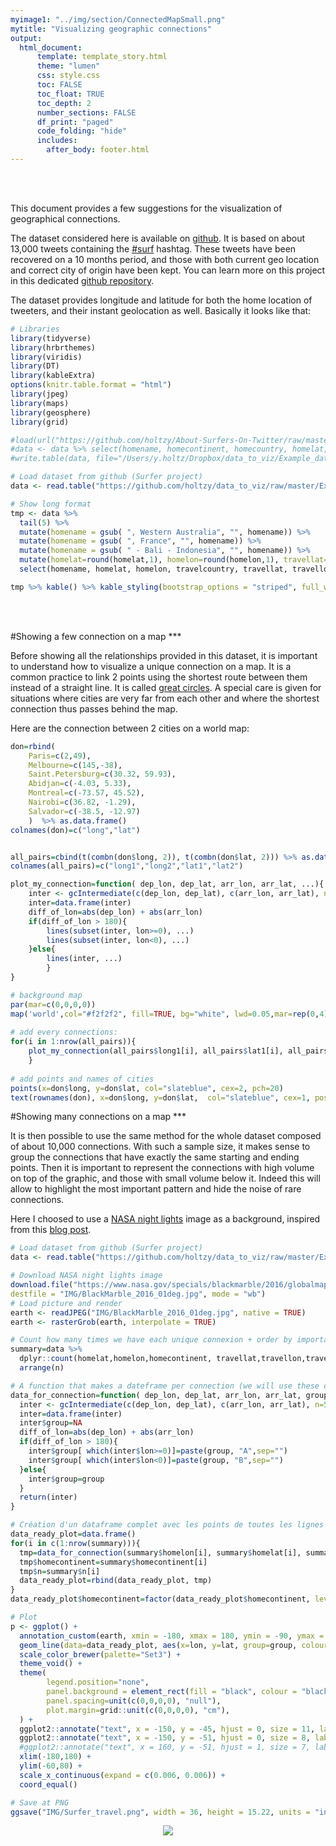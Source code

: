 ```yaml
---
myimage1: "../img/section/ConnectedMapSmall.png"
mytitle: "Visualizing geographic connections"
output:
  html_document:
      template: template_story.html
      theme: "lumen"
      css: style.css
      toc: FALSE
      toc_float: TRUE
      toc_depth: 2
      number_sections: FALSE
      df_print: "paged"
      code_folding: "hide"
      includes: 
        after_body: footer.html
---
```


<br><br>
<div class="mycontent">

This document provides a few suggestions for the visualization of geographical connections.  

The dataset considered here is available on [github](https://github.com/holtzy/data_to_viz/tree/master/Example_dataset). It is based on about 13,000 tweets containing the [#surf](https://twitter.com/search?q=%23surf&src=typd&lang=en) hashtag. These tweets have been recovered on a 10 months period, and those with both current geo location and correct city of origin have been kept. You can learn more on this project in this dedicated [github repository](https://github.com/holtzy/About-Surfers-On-Twitter).

The dataset provides longitude and latitude for both the home location of tweeters, and their instant geolocation as well. Basically it looks like that:

```r
# Libraries
library(tidyverse)
library(hrbrthemes)
library(viridis)
library(DT)
library(kableExtra)
options(knitr.table.format = "html")
library(jpeg)
library(maps)
library(geosphere)
library(grid)

#load(url("https://github.com/holtzy/About-Surfers-On-Twitter/raw/master/DATA/Surf_Hashtag_Data.Rdata"))
#data <- data %>% select(homename, homecontinent, homecountry, homelat, homelon, travelcontinent, travelcountry, travellat, travellon) %>% na.omit()
#write.table(data, file="/Users/y.holtz/Dropbox/data_to_viz/Example_dataset/19_MapConnection.csv", quote=TRUE, row.names=FALSE, sep=",")  

# Load dataset from github (Surfer project)
data <- read.table("https://github.com/holtzy/data_to_viz/raw/master/Example_dataset/19_MapConnection.csv", header=T, sep=",")

# Show long format
tmp <- data %>%
  tail(5) %>%
  mutate(homename = gsub( ", Western Australia", "", homename)) %>%
  mutate(homename = gsub( ", France", "", homename)) %>%
  mutate(homename = gsub( " - Bali - Indonesia", "", homename)) %>%
  mutate(homelat=round(homelat,1), homelon=round(homelon,1), travellat=round(travellat,1), travellon=round(travellon,1)) %>%
  select(homename, homelat, homelon, travelcountry, travellat, travellon)

tmp %>% kable() %>% kable_styling(bootstrap_options = "striped", full_width = F)
```







<br><br>

#Showing a few connection on a map
***

Before showing all the relationships provided in this dataset, it is important to understand how to visualize a unique connection on a map. It is a common practice to link 2 points using the shortest route between them instead of a straight line. It is called [great circles](https://en.wikipedia.org/wiki/Great_circle). A special care is given for situations where cities are very far from each other and where the shortest connection thus passes behind the map.  

Here are the connection between 2 cities on a world map:

```r
don=rbind(
	Paris=c(2,49),
	Melbourne=c(145,-38),
	Saint.Petersburg=c(30.32, 59.93),
	Abidjan=c(-4.03, 5.33),
	Montreal=c(-73.57, 45.52),
	Nairobi=c(36.82, -1.29),
	Salvador=c(-38.5, -12.97)
	)  %>% as.data.frame()
colnames(don)=c("long","lat")


all_pairs=cbind(t(combn(don$long, 2)), t(combn(don$lat, 2))) %>% as.data.frame()
colnames(all_pairs)=c("long1","long2","lat1","lat2")

plot_my_connection=function( dep_lon, dep_lat, arr_lon, arr_lat, ...){
	inter <- gcIntermediate(c(dep_lon, dep_lat), c(arr_lon, arr_lat), n=50, addStartEnd=TRUE, breakAtDateLine=F)             
	inter=data.frame(inter)
	diff_of_lon=abs(dep_lon) + abs(arr_lon)
	if(diff_of_lon > 180){
		lines(subset(inter, lon>=0), ...)
		lines(subset(inter, lon<0), ...)
	}else{
		lines(inter, ...)
		}
}

# background map
par(mar=c(0,0,0,0))
map('world',col="#f2f2f2", fill=TRUE, bg="white", lwd=0.05,mar=rep(0,4),border=0, ylim=c(-80,80) )
 
# add every connections:
for(i in 1:nrow(all_pairs)){
	plot_my_connection(all_pairs$long1[i], all_pairs$lat1[i], all_pairs$long2[i], all_pairs$lat2[i], col="skyblue", lwd=1)
	}
 
# add points and names of cities
points(x=don$long, y=don$lat, col="slateblue", cex=2, pch=20)
text(rownames(don), x=don$long, y=don$lat,  col="slateblue", cex=1, pos=4)
```



#Showing many connections on a map
***

It is then possible to use the same method for the whole dataset composed of about 10,000 connections. With such a sample size, it makes sense to group the connections that have exactly the same starting and ending points. Then it is important to represent the connections with high volume on top of the graphic, and those with small volume below it. Indeed this will allow to highlight the most important pattern and hide the noise of rare connections.  

Here I choosed to use a [NASA night lights](https://www.nasa.gov/specials/blackmarble/2016/globalmaps/BlackMarble_2016_01deg.jpg) image as a background, inspired from this [blog post](https://www.dataplanes.org/notes/2018/01/27/flight-routes-night-lights).

```r
# Load dataset from github (Surfer project)
data <- read.table("https://github.com/holtzy/data_to_viz/raw/master/Example_dataset/19_MapConnection.csv", header=T, sep=",")

# Download NASA night lights image
download.file("https://www.nasa.gov/specials/blackmarble/2016/globalmaps/BlackMarble_2016_01deg.jpg", 
destfile = "IMG/BlackMarble_2016_01deg.jpg", mode = "wb")
# Load picture and render
earth <- readJPEG("IMG/BlackMarble_2016_01deg.jpg", native = TRUE)
earth <- rasterGrob(earth, interpolate = TRUE)

# Count how many times we have each unique connexion + order by importance
summary=data %>% 
  dplyr::count(homelat,homelon,homecontinent, travellat,travellon,travelcontinent) %>%
  arrange(n)

# A function that makes a dateframe per connection (we will use these connections to plot each lines)
data_for_connection=function( dep_lon, dep_lat, arr_lon, arr_lat, group){
  inter <- gcIntermediate(c(dep_lon, dep_lat), c(arr_lon, arr_lat), n=50, addStartEnd=TRUE, breakAtDateLine=F)             
  inter=data.frame(inter)
  inter$group=NA
  diff_of_lon=abs(dep_lon) + abs(arr_lon)
  if(diff_of_lon > 180){
    inter$group[ which(inter$lon>=0)]=paste(group, "A",sep="")
    inter$group[ which(inter$lon<0)]=paste(group, "B",sep="")
  }else{
    inter$group=group
  }
  return(inter)
}

# Création d'un dataframe complet avec les points de toutes les lignes à faire.
data_ready_plot=data.frame()
for(i in c(1:nrow(summary))){
  tmp=data_for_connection(summary$homelon[i], summary$homelat[i], summary$travellon[i], summary$travellat[i] , i)
  tmp$homecontinent=summary$homecontinent[i]
  tmp$n=summary$n[i]
  data_ready_plot=rbind(data_ready_plot, tmp)
}
data_ready_plot$homecontinent=factor(data_ready_plot$homecontinent, levels=c("Asia","Europe","Australia","Africa","North America","South America","Antarctica"))
```


```r
# Plot
p <- ggplot() +
  annotation_custom(earth, xmin = -180, xmax = 180, ymin = -90, ymax = 90) +
  geom_line(data=data_ready_plot, aes(x=lon, y=lat, group=group, colour=homecontinent, alpha=n), size=0.6) +
  scale_color_brewer(palette="Set3") +
  theme_void() +
  theme(
        legend.position="none",
        panel.background = element_rect(fill = "black", colour = "black"), 
        panel.spacing=unit(c(0,0,0,0), "null"),
        plot.margin=grid::unit(c(0,0,0,0), "cm"),
  ) +
  ggplot2::annotate("text", x = -150, y = -45, hjust = 0, size = 11, label = paste("Where surfers travel."), color = "white") +
  ggplot2::annotate("text", x = -150, y = -51, hjust = 0, size = 8, label = paste("data-to-viz.com | NASA.gov | 10,000 #surf tweets recovered"), color = "white", alpha = 0.5) +
  #ggplot2::annotate("text", x = 160, y = -51, hjust = 1, size = 7, label = paste("Cacedédi Air-Guimzu 2018"), color = "white", alpha = 0.5) +
  xlim(-180,180) +
  ylim(-60,80) +
  scale_x_continuous(expand = c(0.006, 0.006)) +
  coord_equal() 

# Save at PNG
ggsave("IMG/Surfer_travel.png", width = 36, height = 15.22, units = "in", dpi = 90)
```

</div>

<center>

![](IMG/Surfer_travel.png)

</center>













